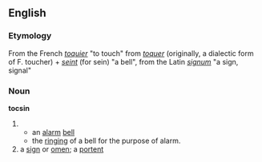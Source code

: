 == English ==
=== Etymology ===
From the French ''[[toquier]]'' "to touch" from ''[[toquer]]'' (originally, a dialectic form of F. toucher) + ''[[seint]]'' (for sein) "a bell", from the Latin ''[[signum]]'' "a sign, signal"

=== Noun ===
'''tocsin'''
#
#* an [[alarm]] [[bell]]
#* the [[ringing]] of a bell for the purpose of alarm.
# a [[sign]] or [[omen]]; a [[portent]]